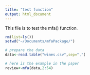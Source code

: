 ```yaml
---
title: "test function"
output: html_document
---
```

This file is to test the mfa() function.

```r
rm(list=ls())
setwd("~/Documents/mfaPackage/")
```


```r
# prepare the data
data<-read.table("wines.csv",sep=",")
```

```r
# here is the example in the paper
review<-mfa(data,2:54)
```


